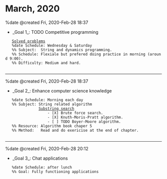 = March, 2020 =
 
%date @created Fri, 2020-Feb-28 18:37
* _Goal 1_: TODO Competitive programming 
    [[/leetcode|Solved problems]]
    %date Schedule: Wednesday & Saturday
    %% Subject:  String and dynamics programming.  
    %% Schedule: Flexiale but prefered doing practice in morning (around 9:00).
    %% Difficulty: Medium and hard. 
    
-------------------------------------------------------------------------------
%date @created Fri, 2020-Feb-28 18:37
* _Goal 2_: Enhance computer science knowledge
    %date Schedule: Morning each day
    %% Subject: String related algorithm  
                [[/algorithm|Substring search]]
                    - [X] Brute force search. 
                    - [X] Knuth-Moris-Pratt algorithm.
                    - [ ] TODO Boyer-Moore algorithm.
    %% Resource: Algorithm book chaper 5
    %% Method:   Read and do exericise at the end of chapter.
    
-------------------------------------------------------------------------------
%date @created Fri, 2020-Feb-28 20:12 
* _Goal 3_: Chat applications
    %date Schedule: after lunch
    %% Goal: Fully functioning applications
